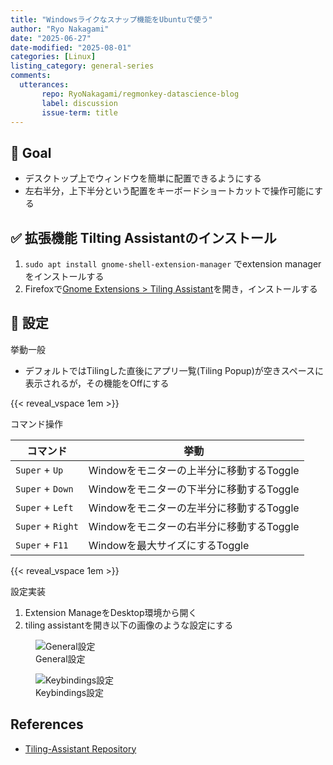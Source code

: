 ```yaml
---
title: "Windowsライクなスナップ機能をUbuntuで使う"
author: "Ryo Nakagami"
date: "2025-06-27"
date-modified: "2025-08-01"
categories: [Linux]
listing_category: general-series
comments:
  utterances:
       repo: RyoNakagami/regmonkey-datascience-blog
       label: discussion
       issue-term: title
---
```


## 🎯 Goal

- デスクトップ上でウィンドウを簡単に配置できるようにする
- 左右半分，上下半分という配置をキーボードショートカットで操作可能にする

## ✅ 拡張機能 Tilting Assistantのインストール

1. `sudo apt install gnome-shell-extension-manager` でextension managerをインストールする
2. Firefoxで[Gnome Extensions > Tiling Assistant](https://extensions.gnome.org/extension/3733/tiling-assistant/)を開き，インストールする

## 🔨 設定

[挙動一般]{.mini-section}

- デフォルトではTilingした直後にアプリ一覧(Tiling Popup)が空きスペースに表示されるが，その機能をOffにする

{{< reveal_vspace 1em >}}

[コマンド操作]{.mini-section}

:::: {.no-border-top-table}

|コマンド|挙動|
|------|----|
|`Super` + `Up`|Windowをモニターの上半分に移動するToggle|
|`Super` + `Down`|Windowをモニターの下半分に移動するToggle|
|`Super` + `Left`|Windowをモニターの左半分に移動するToggle|
|`Super` + `Right`|Windowをモニターの右半分に移動するToggle|
|`Super` + `F11`|Windowを最大サイズにするToggle|

::::

{{< reveal_vspace 1em >}}

[設定実装]{.mini-section}

1. Extension ManageをDesktop環境から開く
2. tiling assistantを開き以下の画像のような設定にする

::: {layout-ncol=2}


![General設定](./Tiling-Assistant-general.png)


![Keybindings設定](./Tiling-Assistant-keybindings.png)

:::

References
----------
- [Tiling-Assistant Repository](https://github.com/Leleat/Tiling-Assistant)
